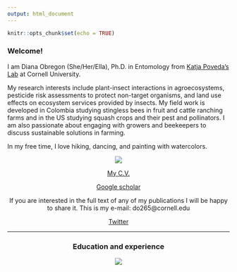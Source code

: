 ```yaml
---
output: html_document
---
```


```r
knitr::opts_chunk$set(echo = TRUE)
```

### **Welcome!** 

I am Diana Obregon (She/Her/Ella), Ph.D. in Entomology from [Katja Poveda’s Lab](https://blogs.cornell.edu/katjapoveda/) at Cornell University. 

My research interests include plant-insect interactions in agroecosystems, pesticide risk assessments to protect non-target organisms, and land use effects on ecosystem services provided by insects. My field work is developed in Colombia studying stingless bees in fruit and cattle ranching farms and in the US studying squash crops and their pest and pollinators. I am also passionate about engaging with growers and beekeepers to discuss sustainable solutions in farming. 

In my free time, I love hiking, dancing, and painting with watercolors. 


<center>
![](/Users/dianaobregon/Box Sync/Cornell/Personal_website/Diana_greenhouse_squash.JPG)


[My C.V.](https://drive.google.com/file/d/1EAHgTHTM7kiGVBgrv4Hr2aAPnb0KwmaO/view?usp=sharing)


[Google scholar](https://scholar.google.com/citations?hl=es&user=2IZUZQ8AAAAJ&scilu=&scisig=AMD79ooAAAAAYONtWK9O8WrTlf2N82osVgk3c3Mnu8Cf&gmla=AJsN-F4mTMTSjy5qx0dcSwBgzqEOIvG_1VvDdDq3lAcBZw9DRMWfbfBm4yyddneAUkLxch35LoPRPQNtS7W3zHjNOSJvbXCmUFMzoyBls8ECTGTFxQzmhX0MMHzxyq9OV4RH__I3VDG-&sciund=4711727511523886549)

If you are interested in the full text of any of my publications I will be happy to share it. This is my e-mail: do265@cornell.edu

[Twitter](https://twitter.com/dianaobregonc)

*******

### **Education and experience** 
    
<center>
![](/Users/dianaobregon/Box Sync/Cornell/Personal_website/Timeline_corrected.png)
